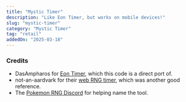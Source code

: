 ```yaml
---
title: "Mystic Timer"
description: "Like Eon Timer, but works on mobile devices!"
slug: "mystic-timer"
category: "Mystic Timer"
tag: "retail"
addedOn: "2025-03-18"
---
```


<RngTimer />

### Credits

- DasAmpharos for [Eon Timer](https://github.com/DasAmpharos/EonTimer), which this code is a direct port of.
- not-an-aardvark for their [web RNG timer](https://github.com/not-an-aardvark/rng-timer/), which was another good reference.
- The [Pokemon RNG Discord](https://www.discord.gg/d8JuAvg) for helping name the tool.
